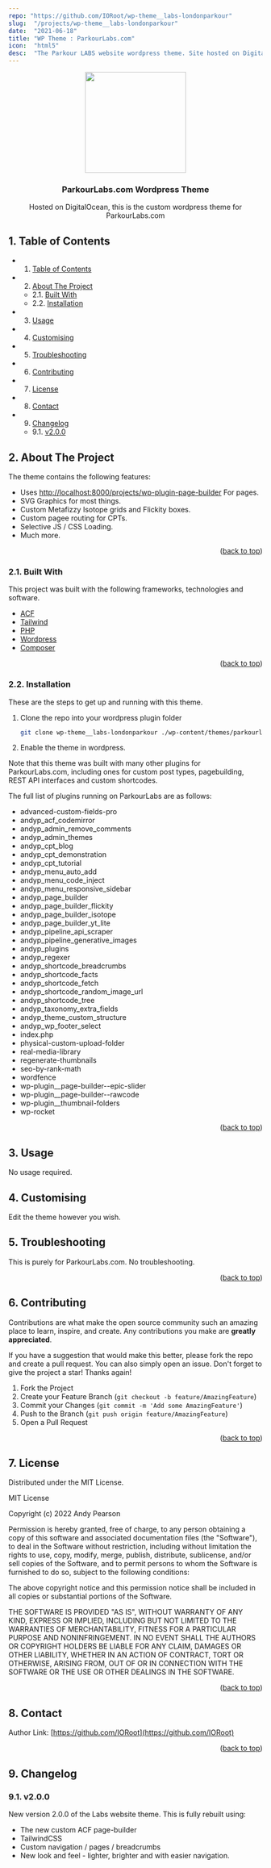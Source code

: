 ```yaml
---
repo: "https://github.com/IORoot/wp-theme__labs-londonparkour"
slug:  "/projects/wp-theme__labs-londonparkour"
date:  "2021-06-18"
title: "WP Theme : ParkourLabs.com"
icon:  "html5"
desc:  "The Parkour LABS website wordpress theme. Site hosted on DigitalOcean."
---
```



<div id="top"></div>

<div align="center">


<img src="https://svg-rewriter.sachinraja.workers.dev/?url=https%3A%2F%2Fcdn.jsdelivr.net%2Fnpm%2F%40mdi%2Fsvg%406.7.96%2Fsvg%2Ftest-tube.svg&fill=%234ADE80&width=200px&height=200px" style="width:200px;"/>

<h3 align="center">ParkourLabs.com Wordpress Theme</h3>

<p align="center">
    Hosted on DigitalOcean, this is the custom wordpress theme for ParkourLabs.com
</p>    
</div>

##  1. <a name='TableofContents'></a>Table of Contents


* 1. [Table of Contents](#TableofContents)
* 2. [About The Project](#AboutTheProject)
	* 2.1. [Built With](#BuiltWith)
	* 2.2. [Installation](#Installation)
* 3. [Usage](#Usage)
* 4. [ Customising](#Customising)
* 5. [Troubleshooting](#Troubleshooting)
* 6. [Contributing](#Contributing)
* 7. [License](#License)
* 8. [Contact](#Contact)
* 9. [Changelog](#Changelog)
	* 9.1. [v2.0.0](#v2.0.0)


##  2. <a name='AboutTheProject'></a>About The Project

The theme contains the following features:

- Uses [http://localhost:8000/projects/wp-plugin-page-builder](http://localhost:8000/projects/wp-plugin-page-builder) For pages.
- SVG Graphics for most things.
- Custom Metafizzy Isotope grids and Flickity boxes.
- Custom pagee routing for CPTs.
- Selective JS / CSS Loading.
- Much more.

<p align="right">(<a href="#top">back to top</a>)</p>


###  2.1. <a name='BuiltWith'></a>Built With

This project was built with the following frameworks, technologies and software.

* [ACF](https://www.advancedcustomfields.com/)
* [Tailwind](https://www.tailwindcss.com/)
* [PHP](https://php.net/)
* [Wordpress](https://wordpress.org/)
* [Composer](https://getcomposer.org/)

<p align="right">(<a href="#top">back to top</a>)</p>


###  2.2. <a name='Installation'></a>Installation

These are the steps to get up and running with this theme.

1. Clone the repo into your wordpress plugin folder
    ```sh
    git clone wp-theme__labs-londonparkour ./wp-content/themes/parkourlabs
    ```
1. Enable the theme in wordpress.

Note that this theme was built with many other plugins for ParkourLabs.com, including ones for custom post types, pagebuilding, REST API interfaces and custom shortcodes.

The full list of plugins running on ParkourLabs are as follows:

- advanced-custom-fields-pro
- andyp_acf_codemirror
- andyp_admin_remove_comments
- andyp_admin_themes
- andyp_cpt_blog
- andyp_cpt_demonstration
- andyp_cpt_tutorial
- andyp_menu_auto_add
- andyp_menu_code_inject
- andyp_menu_responsive_sidebar
- andyp_page_builder
- andyp_page_builder_flickity
- andyp_page_builder_isotope
- andyp_page_builder_yt_lite
- andyp_pipeline_api_scraper
- andyp_pipeline_generative_images
- andyp_plugins
- andyp_regexer
- andyp_shortcode_breadcrumbs
- andyp_shortcode_facts
- andyp_shortcode_fetch
- andyp_shortcode_random_image_url
- andyp_shortcode_tree
- andyp_taxonomy_extra_fields
- andyp_theme_custom_structure
- andyp_wp_footer_select
- index.php
- physical-custom-upload-folder
- real-media-library
- regenerate-thumbnails
- seo-by-rank-math
- wordfence
- wp-plugin__page-builder--epic-slider
- wp-plugin__page-builder--rawcode
- wp-plugin__thumbnail-folders
- wp-rocket


<p align="right">(<a href="#top">back to top</a>)</p>



##  3. <a name='Usage'></a>Usage

No usage required.


##  4. <a name='Customising'></a> Customising

Edit the theme however you wish.

##  5. <a name='Troubleshooting'></a>Troubleshooting

This is purely for ParkourLabs.com. No troubleshooting.

<p align="right">(<a href="#top">back to top</a>)</p>


##  6. <a name='Contributing'></a>Contributing

Contributions are what make the open source community such an amazing place to learn, inspire, and create. Any contributions you make are **greatly appreciated**.

If you have a suggestion that would make this better, please fork the repo and create a pull request. You can also simply open an issue.
Don't forget to give the project a star! Thanks again!

1. Fork the Project
2. Create your Feature Branch (`git checkout -b feature/AmazingFeature`)
3. Commit your Changes (`git commit -m 'Add some AmazingFeature'`)
4. Push to the Branch (`git push origin feature/AmazingFeature`)
5. Open a Pull Request

<p align="right">(<a href="#top">back to top</a>)</p>



##  7. <a name='License'></a>License

Distributed under the MIT License.

MIT License

Copyright (c) 2022 Andy Pearson

Permission is hereby granted, free of charge, to any person obtaining a copy
of this software and associated documentation files (the "Software"), to deal
in the Software without restriction, including without limitation the rights
to use, copy, modify, merge, publish, distribute, sublicense, and/or sell
copies of the Software, and to permit persons to whom the Software is
furnished to do so, subject to the following conditions:

The above copyright notice and this permission notice shall be included in all
copies or substantial portions of the Software.

THE SOFTWARE IS PROVIDED "AS IS", WITHOUT WARRANTY OF ANY KIND, EXPRESS OR
IMPLIED, INCLUDING BUT NOT LIMITED TO THE WARRANTIES OF MERCHANTABILITY,
FITNESS FOR A PARTICULAR PURPOSE AND NONINFRINGEMENT. IN NO EVENT SHALL THE
AUTHORS OR COPYRIGHT HOLDERS BE LIABLE FOR ANY CLAIM, DAMAGES OR OTHER
LIABILITY, WHETHER IN AN ACTION OF CONTRACT, TORT OR OTHERWISE, ARISING FROM,
OUT OF OR IN CONNECTION WITH THE SOFTWARE OR THE USE OR OTHER DEALINGS IN THE
SOFTWARE.

<p align="right">(<a href="#top">back to top</a>)</p>



##  8. <a name='Contact'></a>Contact

Author Link: [https://github.com/IORoot](https://github.com/IORoot)

<p align="right">(<a href="#top">back to top</a>)</p>

##  9. <a name='Changelog'></a>Changelog

###  9.1. <a name='v2.0.0'></a>v2.0.0

New version 2.0.0 of the Labs website theme. This is fully rebuilt using:

- The new custom ACF page-builder
- TailwindCSS
- Custom navigation / pages / breadcrumbs
- New look and feel - lighter, brighter and with easier navigation.
